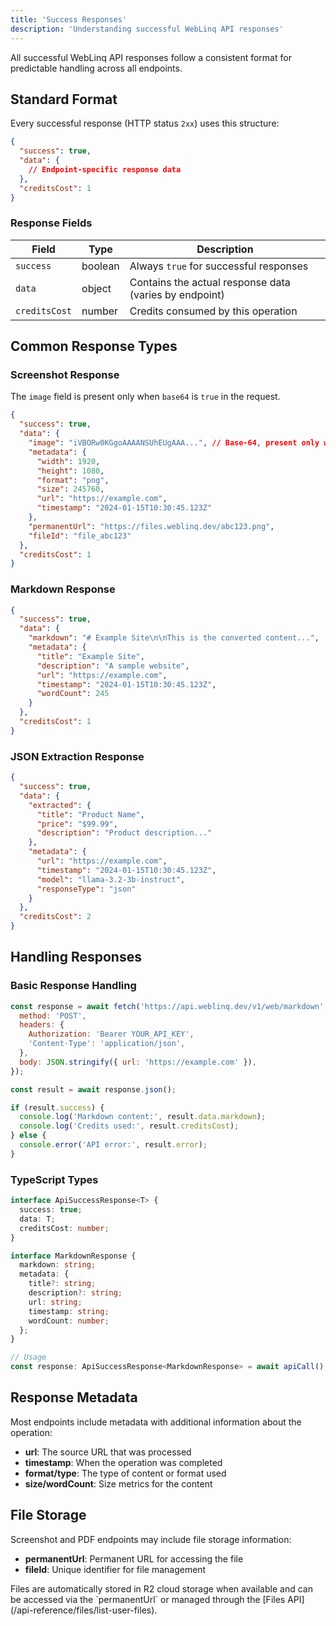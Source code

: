 ```yaml
---
title: 'Success Responses'
description: 'Understanding successful WebLinq API responses'
---
```


All successful WebLinq API responses follow a consistent format for predictable handling across all endpoints.

## Standard Format

Every successful response (HTTP status `2xx`) uses this structure:

```json
{
  "success": true,
  "data": {
    // Endpoint-specific response data
  },
  "creditsCost": 1
}
```

### Response Fields

| Field         | Type    | Description                                            |
| ------------- | ------- | ------------------------------------------------------ |
| `success`     | boolean | Always `true` for successful responses                 |
| `data`        | object  | Contains the actual response data (varies by endpoint) |
| `creditsCost` | number  | Credits consumed by this operation                     |

## Common Response Types

### Screenshot Response

<Info>The `image` field is present only when `base64` is `true` in the request.</Info>

```json
{
  "success": true,
  "data": {
    "image": "iVBORw0KGgoAAAANSUhEUgAAA...", // Base-64, present only when requested
    "metadata": {
      "width": 1920,
      "height": 1080,
      "format": "png",
      "size": 245760,
      "url": "https://example.com",
      "timestamp": "2024-01-15T10:30:45.123Z"
    },
    "permanentUrl": "https://files.weblinq.dev/abc123.png",
    "fileId": "file_abc123"
  },
  "creditsCost": 1
}
```

### Markdown Response

```json
{
  "success": true,
  "data": {
    "markdown": "# Example Site\n\nThis is the converted content...",
    "metadata": {
      "title": "Example Site",
      "description": "A sample website",
      "url": "https://example.com",
      "timestamp": "2024-01-15T10:30:45.123Z",
      "wordCount": 245
    }
  },
  "creditsCost": 1
}
```

### JSON Extraction Response

```json
{
  "success": true,
  "data": {
    "extracted": {
      "title": "Product Name",
      "price": "$99.99",
      "description": "Product description..."
    },
    "metadata": {
      "url": "https://example.com",
      "timestamp": "2024-01-15T10:30:45.123Z",
      "model": "llama-3.2-3b-instruct",
      "responseType": "json"
    }
  },
  "creditsCost": 2
}
```

## Handling Responses

### Basic Response Handling

```javascript
const response = await fetch('https://api.weblinq.dev/v1/web/markdown', {
  method: 'POST',
  headers: {
    Authorization: 'Bearer YOUR_API_KEY',
    'Content-Type': 'application/json',
  },
  body: JSON.stringify({ url: 'https://example.com' }),
});

const result = await response.json();

if (result.success) {
  console.log('Markdown content:', result.data.markdown);
  console.log('Credits used:', result.creditsCost);
} else {
  console.error('API error:', result.error);
}
```

### TypeScript Types

```typescript
interface ApiSuccessResponse<T> {
  success: true;
  data: T;
  creditsCost: number;
}

interface MarkdownResponse {
  markdown: string;
  metadata: {
    title?: string;
    description?: string;
    url: string;
    timestamp: string;
    wordCount: number;
  };
}

// Usage
const response: ApiSuccessResponse<MarkdownResponse> = await apiCall();
```

## Response Metadata

Most endpoints include metadata with additional information about the operation:

- **url**: The source URL that was processed
- **timestamp**: When the operation was completed
- **format/type**: The type of content or format used
- **size/wordCount**: Size metrics for the content

## File Storage

Screenshot and PDF endpoints may include file storage information:

- **permanentUrl**: Permanent URL for accessing the file
- **fileId**: Unique identifier for file management

<Note>
  Files are automatically stored in R2 cloud storage when available and can be accessed via the `permanentUrl` or
  managed through the [Files API](/api-reference/files/list-user-files).
</Note>
